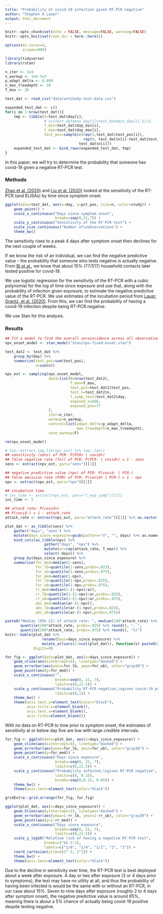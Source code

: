 ```yaml
---
title: "Probability of covid-19 infection given RT-PCR negative"
author: "Stephen A Lauer"
output: html_document
---
```


```r
knitr::opts_chunk$set(echo = FALSE, message=FALSE, warning=FALSE)
knitr::opts_knit$set(root.dir = here::here())

options(mc.cores=4,
        scipen=999)
```

```r
library(tidyverse)
library(rstan)

n_iter <- 1e4
n_warmup <- 1e4-5e3
p_adapt_delta <- 0.999
n_max_treedepth <- 20
T_max <- 26

test_dat <- read_csv("data/antibody-test-data.csv")

expanded_test_dat <- c()
for(i in 1:nrow(test_dat)){
    tmp <- tibble(t=test_dat$day[i],
                  # t=(test_dat$max_day[i]+test_dat$min_day[i]-1)/2,
                  t_min=test_dat$day_min[i],
                  t_max=test_dat$day_max[i],
                  test_pos=sample(c(rep(1,test_dat$test_pos[i]),
                                    rep(0, test_dat$n[i]-test_dat$test_pos[i])),
                                  test_dat$n[i]))
    expanded_test_dat <- bind_rows(expanded_test_dat, tmp)
}
```

In this paper, we will try to determine the probability that someone has covid-19 given a negative RT-PCR test.

### Methods

[Zhao et al. (2020)](https://academic.oup.com/cid/advance-article/doi/10.1093/cid/ciaa344/5812996) and [Liu et al. (2020)](https://www.medrxiv.org/content/10.1101/2020.03.06.20031856v1) looked at the sensitivity of the RT-PCR (and ELISAs) by time since symptom onset.

```r
ggplot(data=test_dat, aes(x=day, y=pct_pos, size=n, color=study)) +
    geom_point() +
    scale_x_continuous("Days since symptom onset",
                       breaks=seq(0,21,7)) +
    scale_y_continuous("Sensitivity of the RT-PCR test") +
    scale_size_continuous("Number of\nobservations") +
    theme_bw()
```

The sensitivity rises to a peak 4 days after symptom onset then declines for the next couple of weeks.

If we know the risk of an individual, we can find the negative predictive value -- the probability that someone who tests negative is actually negative.
From [Bi et al.](https://www.medrxiv.org/content/10.1101/2020.03.03.20028423v3), we know that about 15% (77/517) household contacts later tested positive for covid-19.

We use logistic regression for the sensitivity of the RT-PCR with a cubic polynomial for the log of time since exposure and use that, along with the probability of infection given exposure, to estimate the negative predictive value of the RT-PCR.
We use estimates of the incubation period from [Lauer, Grantz, et al. (2020)](https://annals.org/aim/fullarticle/2762808/incubation-period-coronavirus-disease-2019-covid-19-from-publicly-reported).
From this, we can find the probability of having a covid-19 infection despite being RT-PCR negative.

We use Stan for this analysis.

### Results

```r
## fit a model to find the overall seroincidence across all observations
npv_onset_model <- stan_model("Stan/npv-fixed-onset.stan")

test_dat2 <- test_dat %>% 
    group_by(day) %>% 
    summarize(test_pos=sum(test_pos),
              n=sum(n))

npv_est <- sampling(npv_onset_model,
                    data=list(N=nrow(test_dat2),
                              T_max=T_max,
                              test_pos=test_dat2$test_pos,
                              test_n=test_dat2$n,
                              t_symp_test=test_dat2$day,
                              exposed_n=686,
                              exposed_pos=77
                    ),
                    iter=n_iter,
                    warmup=n_warmup,
                    control=list(adapt_delta=p_adapt_delta,
                                 max_treedepth=n_max_treedepth),
                    save_warmup=F)

rm(npv_onset_model)
```

```r
# loo::extract_log_lik(npv_est) %>% loo::loo()
## sensitivity (sens) of PCR: P(PCR+ | covid+)
## false negative rate (fnr) of PCR: P(PCR- | covid+) = 1 - sens
sens <- extract(npv_est, pars="sens")[[1]]

## negative predictive value (npv) of PCR: P(covid- | PCR-)
## false omission rate (FOR) of PCR: P(covid+ | PCR-) = 1 - npv
npv <- extract(npv_est, pars="npv")[[1]]

## incubation time
# inc_time <- extract(npv_est, pars="t_exp_symp")[[1]]
inc_time <- 5

## attack rate: P(covid+)
## P(covid-) = 1 - attack_rate
attack_rate <- extract(npv_est, pars="attack_rate")[[1]] %>% as.vector()
```


```r
plot_dat <- as_tibble(sens) %>%
    gather("days", "sens") %>%
    mutate(days_since_exposure=gsub(pattern="V", "", days) %>% as.numeric) %>%
    bind_cols(as_tibble(npv) %>%
                  gather("days", "npv") %>%
                  mutate(ar=rep(attack_rate, T_max)) %>% 
                  select(-days)) %>% 
    group_by(days_since_exposure) %>%
    summarise(fnr_med=median(1-sens),
              fnr_lb=quantile(1-sens,probs=.025),
              fnr_ub=quantile(1-sens,probs=.975),
              for_med=median(1-npv),
              for_lb=quantile(1-npv,probs=.025),
              for_ub=quantile(1-npv,probs=.975),
              rr_med=median(1-(1-npv)/ar),
              rr_lb=quantile(1-(1-npv)/ar,probs=.025),
              rr_ub=quantile(1-(1-npv)/ar,probs=.975),
              abs_med=median(ar-(1-npv)),
              abs_lb=quantile(ar-(1-npv),probs=.025),
              abs_ub=quantile(ar-(1-npv),probs=.975))

paste0("Median (95% CI) of attack rate: ", median(100*attack_rate) %>% round(), "% (",
       quantile(100*attack_rate, probs=.025) %>% round(), ", ",
       quantile(100*attack_rate, probs=.975) %>% round(), "%)")
knitr::kable(plot_dat %>%
                 rename(Days=days_since_exposure) %>% 
                 mutate_at(vars(2:ncol(plot_dat)), function(x) paste0(round(100*x), "%")),
             digits=0)
```

```r
fnr_fig <- ggplot(data=plot_dat, aes(x=days_since_exposure)) +
    geom_vline(aes(xintercept=5), linetype="dashed") +
    geom_errorbar(aes(ymin=fnr_lb, ymax=fnr_ub), color="gray30") +
    geom_point(aes(y=fnr_med)) +
    scale_x_continuous("",
                       breaks=seq(0, 21, 7),
                       limits=c(0,21.5)) +
    scale_y_continuous("Probability RT-PCR negative,\ngiven covid-19 positive",
                       limits=c(0,1)) +
    theme_bw() +
    theme(axis.text.y=element_text(color="black"),
          axis.title.x=element_blank(),
          axis.text.x=element_blank(),
          axis.ticks=element_blank())
```

With no data on RT-PCR to time prior to symptom onset, the estimates of sensitivity at or below day five are low with large credible intervals.

```r
for_fig <- ggplot(data=plot_dat, aes(x=days_since_exposure)) +
    geom_vline(aes(xintercept=5), linetype="dashed") +
    geom_errorbar(aes(ymax=for_lb, ymin=for_ub), color="gray30") +
    geom_point(aes(y=for_med)) +
    scale_x_continuous("Days since exposure",
                       breaks=seq(0, 21, 7),
                       limits=c(0,21.5)) +
    scale_y_continuous("Probability infected,\ngiven RT-PCR negative",
                       limits=c(0, 0.15),
                       breaks=seq(0,0.15, 0.05)) +
    theme_bw() +
    theme(axis.text=element_text(color="black"))

gridExtra::grid.arrange(fnr_fig, for_fig)

ggplot(plot_dat, aes(x=days_since_exposure)) +
    geom_hline(aes(yintercept=1), linetype="dashed") +
    geom_errorbar(aes(ymax=1-rr_lb, ymin=1-rr_ub), color="gray30") +
    geom_point(aes(y=1-rr_med)) +
    scale_x_continuous("Days since exposure",
                       breaks=seq(0, 21, 7),
                       limits=c(0,21.5)) +
    scale_y_log10("Relative risk of having a negative RT-PCR test",
                  breaks=2^c(-3:1),
                  labels=c("1/8", "1/4", "1/2", "1", "2")) +
    coord_cartesian(ylim=c(2^-3, 2^1)) +
    theme_bw() +
    theme(axis.text=element_text(color="black"))
```


Due to the decline in sensitivity over time, the RT-PCR test is best deployed about a week after exposure.
A day or two after exposure (3 or 4 days prior to symptoms), the test may have no utility at all, and thus the probability of having been infected is would be the same with or without an RT-PCR, in our case about 15%.
Seven to nine days after exposure (roughly 2 to 4 days after symptom onset), the negative predictive value is around 95%, meaning there is about a 5% chance of actually being covid-19 positive despite testing negative.
